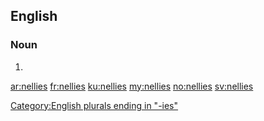 ==English==

===Noun===
{{head|en|noun plural form}}

# {{plural of|nelly|lang=en}}

[[Category:English plurals ending in "-ies"]]

[[ar:nellies]]
[[fr:nellies]]
[[ku:nellies]]
[[my:nellies]]
[[no:nellies]]
[[sv:nellies]]